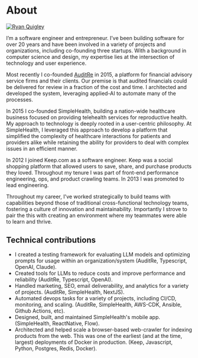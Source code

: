 # About

<a href="https://twitter.com/ryanquigley" target="_blank">
  <Image
    src="/images/ryan-quigley.webp"
    alt="Ryan Quigley"
    className="mx-auto mb-5 mt-2 block rounded-full bg-gray-100 sm:float-right sm:mb-5 sm:ml-5"
    unoptimized
    width={160}
    height={160}
    priority
  />
</a>

I&rsquo;m a software engineer and entrepreneur. I&rsquo;ve been building software for over 20 years and have been involved in a variety of projects and organizations, including co-founding three startups. With a background in computer science and design, my expertise lies at the intersection of technology and user experience.

Most recently I co-founded [AuditRe](https://auditre.co) in 2015, a platform for financial advisory service firms and their clients. Our premise is that audited financials could be delivered for review in a fraction of the cost and time. I architected and developed the system, leveraging applied-AI to automate many of the processes.

In 2015 I co-founded SimpleHealth, building a nation-wide healthcare business focused on providing telehealth services for reproductive health. My approach to technology is deeply rooted in a user-centric philosophy. At SimpleHealth, I leveraged this approach to develop a platform that simplified the complexity of healthcare interactions for patients and providers alike while retaining the ability for providers to deal with complex issues in an efficient manner.

In 2012 I joined Keep.com as a software engineer. Keep was a social shopping platform
that allowed users to save, share, and purchase products they loved. Throughout my
tenure I was part of front-end performance engineering, ops, and product crawling
teams. In 2013 I was promoted to lead engineering.

Throughout my career, I've worked strategically to build teams with capabilities beyond those of traditional cross-functional technology teams, fostering a culture of innovation and maintainability. Importantly I strove to pair the this with creating an environment where my teammates were able to learn and thrive.

## Technical contributions

- I created a testing framework for evaluating LLM models and optimizing prompts for usage within an organization/system (AuditRe, Typescript, OpenAI, Claude).
- Created tools for LLMs to reduce costs and improve performance and reliability (AuditRe, Typescript, OpenAI).
- Handled marketing, SEO, email deliverability, and analytics for a variety of projects. (AuditRe, SimpleHealth, NextJS).
- Automated devops tasks for a variety of projects, including CI/CD, monitoring, and scaling. (AuditRe, SimpleHealth, AWS-CDK, Ansible, Github Actions, etc).
- Designed, built, and maintained SimpleHealth's mobile app. (SimpleHealth, ReactNative, Flow).
- Architected and helped scale a browser-based web-crawler for indexing products from the web. This was one of the earliest (and at the time, largest) deployments of Docker in production. (Keep, Javascript, Python, Postgres, Redis, Docker).
